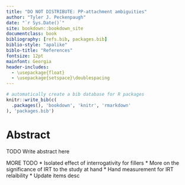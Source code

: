 ```yaml
---
title: "DO NOT DISTRIBUTE: PP-attachment ambiguities"
author: "Tyler J. Peckenpaugh"
date: "`r Sys.Date()`"
site: bookdown::bookdown_site
documentclass: book
bibliography: [refs.bib, packages.bib]
biblio-style: "apalike"
biblo-title: "References"
fontsize: 12pt
mainfont: Georgia
header-includes:
  - \usepackage{float}
  - \usepackage{setspace}\doublespacing
---
```

```r
# automatically create a bib database for R packages
knitr::write_bib(c(
  .packages(), 'bookdown', 'knitr', 'rmarkdown'
), 'packages.bib')
```
# Abstract {-}

TODO Write abstract here

MORE TODO
  * Isolated effect of interrogativity for fillers
  * More on the significance of IRT to the study at hand
  * Hand measurement for IRT relaibility
  * Update items desc
  
\pagebreak